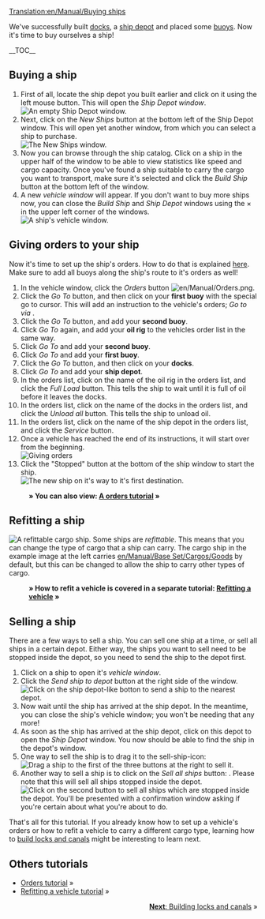 [[Translation:en/Manual/Buying ships]]
{{en/Translation|origin= en/Manual/Buying ships
|from  = en
|to    = ja
|Percentage = 0
}}

{{ja/Manual/Tutorial/Navigation}}
We've successfully built [[en/Manual/Building docks|docks]], a [[en/Manual/Building ship depots|ship depot]] and placed some [[en/Manual/Building buoys|buoys]]. Now it's time to buy ourselves a ship!

__TOC__
==Buying a ship==
# First of all, locate the ship depot you built earlier and click on it using the left mouse button. This will open the ''Ship Depot window''.<br/>[[File:en/Manual/Buying-ships-1.png|none|frame|An empty Ship Depot window.]]
# Next, click on the ''New Ships'' button at the bottom left of the Ship Depot window. This will open yet another window, from which you can select a ship to purchase.<br/>[[File:en/Manual/Buying-ships-2.png|none|frame|The New Ships window.]]
# Now you can browse through the ship catalog. Click on a ship in the upper half of the window to be able to view statistics like speed and cargo capacity. Once you've found a ship suitable to carry the cargo you want to transport, make sure it's selected and click the ''Build Ship'' button at the bottom left of the window.
# A new ''vehicle window'' will appear. If you don't want to buy more ships now, you can close the  ''Build Ship'' and ''Ship Depot'' windows using the &times; in the upper left corner of the windows.<br/>[[File:en/Manual/Buying-ships-3.png|none|frame|A ship's vehicle window.]]

==Giving orders to your ship==
Now it's time to set up the ship's orders. How to do that is explained [[en/Manual/Orders|here]]. Make sure to add all buoys along the ship's route to it's orders as well!

#In the vehicle window, click the ''Orders'' button [[File:en/Manual/Orders.png]].
#Click the ''Go To'' button, and then click on your '''first buoy''' with the special go to cursor. This will add an instruction to the vehicle's orders; ''Go to via <first buoy name>''.
#Click the ''Go To'' button, and add your '''second buoy'''.
#Click ''Go To'' again, and add your '''oil rig''' to the vehicles order list in the same way.
#Click ''Go To'' and add your '''second buoy'''.
#Click ''Go To'' and add your '''first buoy'''.
#Click the ''Go To'' button, and then click on your '''docks'''.
#Click ''Go To'' and add your '''ship depot'''.
#In the orders list, click on the name of the oil rig in the orders list, and click the ''Full Load'' button. This tells the ship to wait until it is full of oil before it leaves the docks.
#In the orders list, click on the name of the docks in the orders list, and click the ''Unload all'' button. This tells the ship to unload oil.
#In the orders list, click on the name of the ship depot in the orders list, and click the ''Service'' button.
#Once a vehicle has reached the end of its instructions, it will start over from the beginning.<br/>[[File:en/Manual/Buying-ships-orders.png|frame|none|Giving orders]]
#Click the "Stopped" button at the bottom of the ship window to start the ship.<br/>[[File:en/Manual/Buying-ships-4.png|none|frame|The new ship on it's way to it's first destination.]]
:'''&raquo; You can also view: [[en/Manual/Orders|A orders tutorial]] &raquo;'''

==Refitting a ship==
[[File:en/Manual/Buying-ships-5.png|left|frame|A refittable cargo ship.]]
Some ships are ''refittable''. This means that you can change the type of cargo that a ship can carry. The cargo ship in the example image at the left carries [[en/Manual/Base Set/Cargos/Goods]] by default, but this can be changed to allow the ship to carry other types of cargo.

:'''&raquo; How to refit a vehicle is covered in a separate tutorial: [[en/Manual/Refit|Refitting a vehicle]] &raquo;'''

{{en/-}}
==Selling a ship==
There are a few ways to sell a ship. You can sell one ship at a time, or sell all ships in a certain depot. Either way, the ships you want to sell need to be stopped inside the depot, so you need to send the ship to the depot first.

# Click on a ship to open it's ''vehicle window''.
# Click the ''Send ship to depot'' button at the right side of the window.<br/>[[File:en/Manual/Buying-ships-6.png|none|frame|Click on the ship depot-like botton to send a ship to the nearest depot.]]
# Now wait until the ship has arrived at the ship depot. In the meantime, you can close the ship's vehicle window; you won't be needing that any more!
# As soon as the ship has arrived at the ship depot, click on this depot to open the ''Ship Depot'' window. You now should be able to find the ship in the depot's window. 
# One way to sell the ship is to drag it to the sell-ship-icon:<br/>[[File:en/Manual/Buying-ships-7.png|none|frame|Drag a ship to the first of the three buttons at the right to sell it.]]
# Another way to sell a ship is to click on the ''Sell all ships'' button: . Please note that this will sell all ships stopped inside the depot.<br/>[[File:en/Manual/Buying-ships-8.png|none|frame|Click on the second button to sell all ships which are stopped inside the depot. You'll be presented with a confirmation window asking if you're certain about what you're about to do.]]

That's all for this tutorial. If you already know how to set up a vehicle's orders or how to refit a vehicle to carry a different cargo type, learning how to [[en/Manual/Building canals|build locks and canals]] might be interesting to learn next.

==Others tutorials==
*[[en/Manual/Orders|Orders tutorial]] &raquo;
*[[en/Manual/Refit|Refitting a vehicle tutorial]] &raquo;

<span style="float: right">[[en/Manual/Building canals|'''Next''': Building locks and canals]] &raquo;</span>